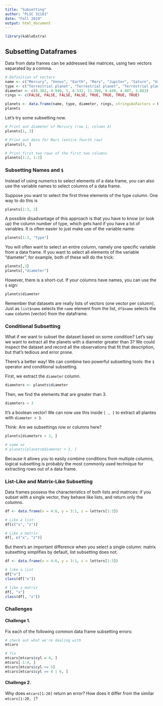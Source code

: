 ```yaml
---
title: "Subsetting"
author: "PLSC 31101"
date: "Fall 2019"
output: html_document
---
```


```r
library(kableExtra)
```

## Subsetting Dataframes

Data from data frames can be addressed like matrices, using two vectors separated by a comma.

```r
# Definition of vectors
name <- c("Mercury", "Venus", "Earth", "Mars", "Jupiter", "Saturn", "Uranus", "Neptune")
type <- c("Terrestrial planet", "Terrestrial planet", "Terrestrial planet", "Terrestrial planet", "Gas giant", "Gas giant", "Gas giant", "Gas giant")
diameter <- c(0.382, 0.949, 1, 0.532, 11.209, 9.449, 4.007, 3.883)
rings <- c(FALSE, FALSE, FALSE, FALSE, TRUE, TRUE, TRUE, TRUE)

planets <- data.frame(name, type, diameter, rings, stringsAsFactors = F)
planets
```

Let's try some subsetting now. 

```r
# Print out diameter of Mercury (row 1, column 3)
planets[1, 3]

# Print out data for Mars (entire fourth row)
planets[4, ]

# Print first two rows of the first two columns
planets[1:2, 1:2]
```

### Subsetting Names and `$`

Instead of using numerics to select elements of a data frame, you can also use the variable names to select columns of a data frame.

Suppose you want to select the first three elements of the type column. One way to do this is

```r
planets[1:3, 2]
```

A possible disadvantage of this approach is that you have to know (or look up) the column number of type, which gets hard if you have a lot of variables. It is often easier to just make use of the variable name:

```r
planets[1:3, "type"]
```

You will often want to select an entire column, namely one specific variable from a data frame. If you want to select all elements of the variable "diameter", for example, both of these will do the trick:

```r
planets[,3]
planets[,"diameter"]
```

However, there is a short-cut. If your columns have names, you can use the `$` sign:

```r
planets$diameter
```

Remember that datasets are really lists of vectors (one vector per column). Just as `list$name` selects the `name` element from the list, `df$name` selects the `name` column (vector) from the dataframe.

### Conditional Subsetting

What if we want to subset the dataset based on some condition? Let's say we want to extract all the planets with a diameter greater than 3? We could inspect the dataset and record all the observations that fit that description, but that's tedious and error prone.

There's a better way! We can combine two powerful subsetting tools: the `$` operator and conditional subsetting.

First, we extract the `diameter` column.

```r
diameters <- planets$diameter
```

Then, we find the elements that are greater than 3.

```r
diameters > 3
```

It's a boolean vector! We can now use this inside `[ , ]` to extract all plantes with `diameter > 3`. 

Think: Are we subsettings row or columns here?

```r
planets[diameters > 3, ]

# same as
# planets[planets$diameter > 3, ]
```

Because it allows you to easily combine conditions from multiple columns, logical subsetting is probably the most commonly used technique for extracting rows out of a data frame. 

### List-Like and Matrix-Like Subsetting

Data frames possess the characteristics of both lists and matrices: if you subset with a single vector, they behave like lists, and return only the columns.

```r
df <- data.frame(x = 4:6, y = 3:1, z = letters[1:3])

# Like a list:
df[c("x", "z")]

# Like a matrix
df[, c("x", "z")]
```

But there’s an important difference when you select a single column: matrix subsetting simplifies by default, list subsetting does not.

```r
df <- data.frame(x = 4:6, y = 3:1, z = letters[1:3])

# like a list
df["x"]
class(df["x"])

# like a matrix
df[, "x"]
class(df[, "x"])
```

### Challenges

#### Challenge 1. {-}

Fix each of the following common data frame subsetting errors:

```r
# check out what we're dealing with
mtcars

# fix
mtcars[mtcars$cyl = 4, ]
mtcars[-1:4, ]
mtcars[mtcars$cyl <= 5]
mtcars[mtcars$cyl == 4 | 6, ]
```

#### Challenge 2. {-} 

Why does `mtcars[1:20]` return an error? How does it differ from the similar `mtcars[1:20, ]`? 